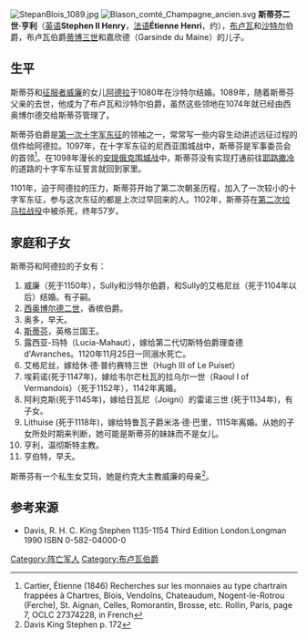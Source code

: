 [[File:StepanBlois_1089.jpg|thumb]]
[[Image:Blason_comté_Champagne_ancien.svg|thumb]]
'''斯蒂芬二世·亨利'''（[[英语|英语]]'''Stephen II Henry'''，[[法语|法语]]'''Étienne Henri'''，约{{bd|1045年||1102年|5月19日}}），[[布卢瓦|布卢瓦]]和[[沙特尔|沙特尔]]伯爵，布卢瓦伯爵[[布洛瓦伯爵蒂博三世|蒂博三世]]和嘉欣德（Garsinde du Maine）的儿子。

==生平==
斯蒂芬和[[威廉一世_(英格蘭)|征服者威廉]]的女儿[[阿德拉_(诺曼底)|阿德拉]]于1080年在沙特尔结婚。1089年，随着斯蒂芬父亲的去世，他成为了布卢瓦和沙特尔伯爵，虽然这些领地在1074年就已经由西奥博尔德交给斯蒂芬管理了。

斯蒂芬伯爵是[[第一次十字军东征|第一次十字军东征]]的领袖之一，常常写一些内容生动讲述远征过程的信件给阿德拉。1097年，在十字军东征的尼西亚围城战中，斯蒂芬是军事委员会的首领<ref>Cartier, Étienne (1846) Recherches sur les monnaies au type chartrain frappées à Chartres, Blois, Vendoîns, Chateaudum, Nogent-le-Rotrou (Ferche), St. Aignan, Celles, Romorantin, Brosse, etc. Rollin, Paris, page 7, OCLC 27374228, in French </ref>。在1098年漫长的[[安提俄克围城战|安提俄克围城战]]中，斯蒂芬没有实现打通前往[[耶路撒冷|耶路撒冷]]的道路的十字军东征誓言就回到家里。

1101年，迫于阿德拉的压力，斯蒂芬开始了第二次朝圣历程，加入了一次较小的十字军东征，参与这次东征的都是上次过早回来的人。1102年，斯蒂芬在[[第二次拉马拉战役|第二次拉马拉战役]]中被杀死，终年57岁。

==家庭和子女==
斯蒂芬和阿德拉的子女有：
# 威廉（死于1150年），Sully和沙特尔伯爵，和Sully的艾格尼丝（死于1104年以后）结婚。有子嗣。
# [[蒂博四世_(布卢瓦)|西奥博尔德二世]]，香槟伯爵。
# 奥多，早夭。
# [[斯蒂芬_(英格兰国王)|斯蒂芬]]，英格兰国王。
# 露西亚-玛特（Lucia-Mahaut），嫁给第二代切斯特伯爵理查德d'Avranches。1120年11月25日一同溺水死亡。
# 艾格尼丝，嫁给休·德·普约赛特三世（Hugh III of Le Puiset）
# 埃莉诺(死于1147年)，嫁给韦尔芒杜瓦的拉乌尔一世（Raoul I of Vermandois）（死于1152年），1142年离婚。
# 阿利克斯(死于1145年)，嫁给日瓦尼（Joigni）的雷诺三世 (死于1134年)，有子女。
# Lithuise (死于1118年)，嫁给特鲁瓦子爵米洛·德·巴里，1115年离婚。从她的子女所处时期来判断，她可能是斯蒂芬的妹妹而不是女儿。
# 亨利，温彻斯特主教。
# 亨伯特，早夭。

斯蒂芬有一个私生女艾玛，她是约克大主教威廉的母亲<ref>Davis King Stephen p. 172</ref>。

==参考来源==
{{reflist}}
*Davis, R. H. C. King Stephen 1135-1154 Third Edition London:Longman 1990 ISBN 0-582-04000-0 
{{香槟伯国}}
[[Category:阵亡军人|Category:阵亡军人]]
[[Category:布卢瓦伯爵|Category:布卢瓦伯爵]]